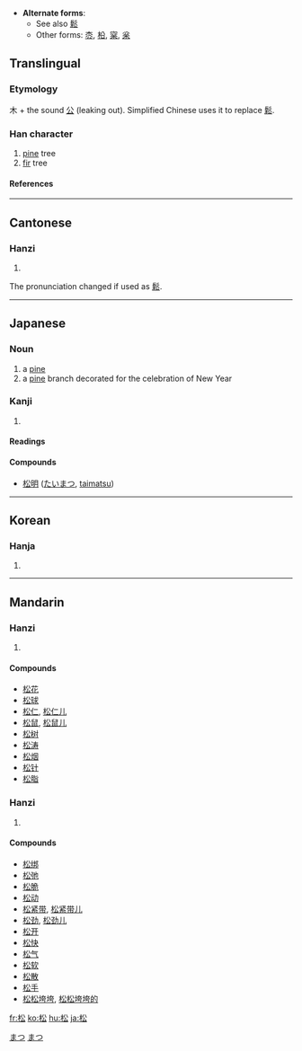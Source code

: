 * '''Alternate forms''': 
** See also [[鬆]]
** Other forms: [[枩]], [[柗]], [[梥]], [[枀]]

==Translingual==
===Etymology===
木 + the sound [[公]] (leaking out). Simplified Chinese uses it to replace [[鬆]].

===Han character===
{{Han char|rn=75|rad=木|as=04|sn=8|four=4893<sub>2</sub>|canj=木金戈 (DCI)}}

# [[pine]] tree
# [[fir]] tree

====References====
{{Han ref|kx=0514.110|dkj=14516|dj=0901.140|hdz=21173.050|uh=677E|ud=26494|bh=AA51|bd=43601}}

----

==Cantonese==
===Hanzi===

{{yue-hanzi|jyut=|y=chung4}}
# {{defn|Cantonese}}

The pronunciation changed if used as [[鬆]].

----
==Japanese==
===Noun===
[[Category:1000 Japanese basic words|まつ]]
{{ja-noun|k|hira=まつ|rom=matsu}}
# a [[pine]] 
# a [[pine]] branch decorated for the celebration of New Year
[[Category:ja:Trees|まつ]]

===Kanji===
{{ja-kanji|grade=4|rs=木04}}
# {{defn|Japanese}} 
====Readings====
{{ja-readings|on=[[しょう]] (shō)|kun=[[まつ]] (matsu)}}

====Compounds====
*[[松明]] ([[たいまつ]], [[taimatsu]])
----

==Korean==
===Hanja===
{{ko-hanja|hangeul=송|eumhun=|rv=song|mr=song|y=song}}
# {{defn|Korean}}

----
==Mandarin==
===Hanzi===
{{cmn-hanzi|tra=松|pin=[[sōng]] ([[song1]])|wg=sung<sup>1</sup>}}
# {{defn|Mandarin}}

====Compounds====
*[[松花]]
*[[松球]]
*[[松仁]], [[松仁儿]]
*[[松鼠]], [[松鼠儿]]
*[[松树]]
*[[松涛]]
*[[松烟]]
*[[松针]]
*[[松脂]]

===Hanzi===
{{cmn-hanzi|tra=鬆|pin=[[sōng]] ([[song1]])|wg=sung<sup>1</sup>}}
# {{defn|Mandarin}}

====Compounds====
*[[松绑]]
*[[松弛]]
*[[松脆]]
*[[松动]]
*[[松紧带]], [[松紧带儿]]
*[[松劲]], [[松劲儿]]
*[[松开]]
*[[松快]]
*[[松气]]
*[[松软]]
*[[松散]]
*[[松手]]
*[[松松垮垮]], [[松松垮垮的]]

[[fr:松]]
[[ko:松]]
[[hu:松]]
[[ja:松]]